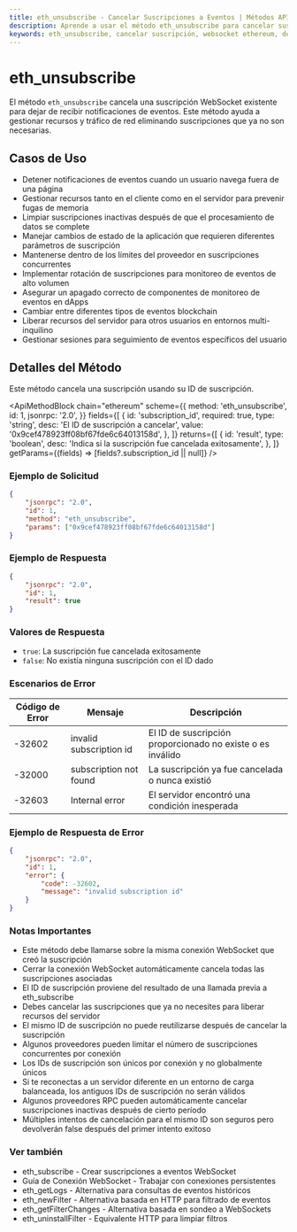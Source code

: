 ```yaml
---
title: eth_unsubscribe - Cancelar Suscripciones a Eventos | Métodos API de Ethereum
description: Aprende a usar el método eth_unsubscribe para cancelar suscripciones basadas en WebSocket a eventos de la blockchain Ethereum y gestionar eficientemente los recursos de conexión.
keywords: eth_unsubscribe, cancelar suscripción, websocket ethereum, desuscribir evento, terminar suscripción, gestión de websocket, eventos blockchain, limpieza de suscripción, optimización de recursos, gestión de suscripción eth, cancelación de evento en tiempo real, control de notificaciones ethereum, suscripción web3, gestión de eventos dapp, gestión de recursos websocket, ciclo de vida de suscripción, manejo de eventos eth, sistema de notificaciones blockchain, optimización de tráfico de red, flujo de eventos ethereum
---
```


# eth_unsubscribe

El método `eth_unsubscribe` cancela una suscripción WebSocket existente para dejar de recibir notificaciones de eventos. Este método ayuda a gestionar recursos y tráfico de red eliminando suscripciones que ya no son necesarias.

## Casos de Uso

- Detener notificaciones de eventos cuando un usuario navega fuera de una página
- Gestionar recursos tanto en el cliente como en el servidor para prevenir fugas de memoria
- Limpiar suscripciones inactivas después de que el procesamiento de datos se complete
- Manejar cambios de estado de la aplicación que requieren diferentes parámetros de suscripción
- Mantenerse dentro de los límites del proveedor en suscripciones concurrentes
- Implementar rotación de suscripciones para monitoreo de eventos de alto volumen
- Asegurar un apagado correcto de componentes de monitoreo de eventos en dApps
- Cambiar entre diferentes tipos de eventos blockchain
- Liberar recursos del servidor para otros usuarios en entornos multi-inquilino
- Gestionar sesiones para seguimiento de eventos específicos del usuario

## Detalles del Método

Este método cancela una suscripción usando su ID de suscripción.

<ApiMethodBlock
	chain="ethereum"
	scheme={{
		method: 'eth_unsubscribe',
		id: 1,
		jsonrpc: '2.0',
	}}
	fields={[
		{
			id: 'subscription_id',
			required: true,
			type: 'string',
			desc: 'El ID de suscripción a cancelar',
			value: '0x9cef478923ff08bf67fde6c64013158d',
		},
	]}
	returns={[
		{
			id: 'result',
			type: 'boolean',
			desc: 'Indica si la suscripción fue cancelada exitosamente',
		},
	]}
	getParams={(fields) => [fields?.subscription_id || null]}
/>

### Ejemplo de Solicitud

```json
{
	"jsonrpc": "2.0",
	"id": 1,
	"method": "eth_unsubscribe",
	"params": ["0x9cef478923ff08bf67fde6c64013158d"]
}
```

### Ejemplo de Respuesta

```json
{
	"jsonrpc": "2.0",
	"id": 1,
	"result": true
}
```

### Valores de Respuesta

- `true`: La suscripción fue cancelada exitosamente
- `false`: No existía ninguna suscripción con el ID dado

### Escenarios de Error

| Código de Error | Mensaje | Descripción |
|------------|---------|-------------|
| -32602 | invalid subscription id | El ID de suscripción proporcionado no existe o es inválido |
| -32000 | subscription not found | La suscripción ya fue cancelada o nunca existió |
| -32603 | Internal error | El servidor encontró una condición inesperada |

### Ejemplo de Respuesta de Error

```json
{
	"jsonrpc": "2.0",
	"id": 1,
	"error": {
		"code": -32602,
		"message": "invalid subscription id"
	}
}
```

### Notas Importantes

- Este método debe llamarse sobre la misma conexión WebSocket que creó la suscripción
- Cerrar la conexión WebSocket automáticamente cancela todas las suscripciones asociadas
- El ID de suscripción proviene del resultado de una llamada previa a eth_subscribe
- Debes cancelar las suscripciones que ya no necesites para liberar recursos del servidor
- El mismo ID de suscripción no puede reutilizarse después de cancelar la suscripción
- Algunos proveedores pueden limitar el número de suscripciones concurrentes por conexión
- Los IDs de suscripción son únicos por conexión y no globalmente únicos
- Si te reconectas a un servidor diferente en un entorno de carga balanceada, los antiguos IDs de suscripción no serán válidos
- Algunos proveedores RPC pueden automáticamente cancelar suscripciones inactivas después de cierto período
- Múltiples intentos de cancelación para el mismo ID son seguros pero devolverán false después del primer intento exitoso

### Ver también

- <Link to="/docs/ethereum/core-methods/eth_subscribe" title="Crear suscripciones a eventos blockchain en tiempo real">eth_subscribe</Link> - Crear suscripciones a eventos WebSocket
- <Link to="/docs/ethereum/guides/websocket-connections" title="Configurar y gestionar conexiones WebSocket">Guía de Conexión WebSocket</Link> - Trabajar con conexiones persistentes
- <Link to="/docs/ethereum/core-methods/eth_getLogs" title="Consultar registros de eventos históricos">eth_getLogs</Link> - Alternativa para consultas de eventos históricos
- <Link to="/docs/ethereum/core-methods/eth_newFilter" title="Crear filtros de eventos locales">eth_newFilter</Link> - Alternativa basada en HTTP para filtrado de eventos
- <Link to="/docs/ethereum/core-methods/eth_getFilterChanges" title="Sondear actualizaciones de filtros">eth_getFilterChanges</Link> - Alternativa basada en sondeo a WebSockets
- <Link to="/docs/ethereum/core-methods/eth_uninstallFilter" title="Eliminar filtros de sondeo">eth_uninstallFilter</Link> - Equivalente HTTP para limpiar filtros
